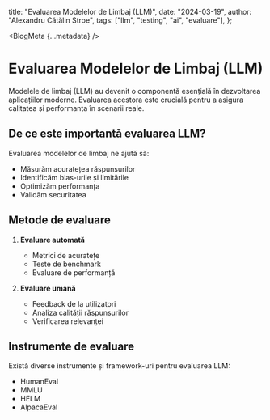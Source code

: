 
  title: "Evaluarea Modelelor de Limbaj (LLM)",
  date: "2024-03-19",
  author: "Alexandru Cătălin Stroe",
  tags: ["llm", "testing", "ai", "evaluare"],
};

<BlogMeta {...metadata} />

<AnimatedName />

# Evaluarea Modelelor de Limbaj (LLM)

Modelele de limbaj (LLM) au devenit o componentă esențială în dezvoltarea aplicațiilor moderne. Evaluarea acestora este crucială pentru a asigura calitatea și performanța în scenarii reale.

## De ce este importantă evaluarea LLM?

Evaluarea modelelor de limbaj ne ajută să:

- Măsurăm acuratețea răspunsurilor
- Identificăm bias-urile și limitările
- Optimizăm performanța
- Validăm securitatea

## Metode de evaluare

1. **Evaluare automată**

   - Metrici de acuratețe
   - Teste de benchmark
   - Evaluare de performanță

2. **Evaluare umană**
   - Feedback de la utilizatori
   - Analiza calității răspunsurilor
   - Verificarea relevanței

## Instrumente de evaluare

Există diverse instrumente și framework-uri pentru evaluarea LLM:

- HumanEval
- MMLU
- HELM
- AlpacaEval

<HighwayJourney />
